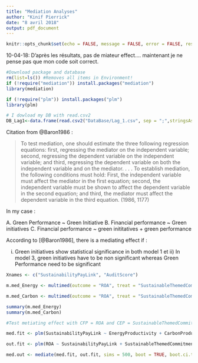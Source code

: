 ```yaml
---
title: "Mediation Analyses"
author: "Kinif Pierrick"
date: "8 avril 2018"
output: pdf_document
---
```



```r
knitr::opts_chunk$set(echo = FALSE, message = FALSE, error = FALSE, results = 'asis')
```


10-04-18: D'après les résultats, pas de miateur effect.... maintenant je ne pense pas que mon code soit correct.



```r
#Download package and database
rm(list=ls()) #Removes all items in Environment!
if (!require("mediation")) install.packages("mediation")
library(mediation)

if (!require("plm")) install.packages("plm")
library(plm)

# I dowload my DB with read.csv2
DB_Lag1<-data.frame(read.csv2("DataBase/Lag_1.csv", sep = ";",stringsAsFactors=FALSE, header = TRUE ))
```

Citation from @Baron1986 :

> To test mediation, one should estimate the three following regression equations: first, regressing the mediator on the independent variable; second, regressing the dependent variable on the independent variable; and third, regressing the dependent variable on both the independent variable and on the mediator. . . . To establish mediation, the following conditions must hold: First, the independent variable must affect the mediator in the first equation; second, the independent variable must be shown to affect the dependent variable in the second equation; and third, the mediator must affect the dependent variable in the third equation. (1986, 1177)

In my case :

A. Green Performance ~ Green Initiative
B. Financial performance ~ Green initiatives
C. Financial performance ~ green inititatives + green performance

According to [@Baron1986], there is a mediating effect if :

i) Green initiatives show statistical significance in both model 1 et ii) In model 3, green initiatives have to be non significant whereas Green Performance need to be significant


```r
Xnames <- c("SustainabilityPayLink", "AuditScore")

m.med_Energy <- multimed(outcome = "ROA", treat = "SustainableThemedCommitment", med.main = "EnergyProductivity", med.alt = c("CarbonProductivity", "WaterProductivity", "WasteProductivity"), covariates = Xnames, data = DB_Lag1, sims = 1000 )

m.med_Carbon <- multimed(outcome = "ROA", treat = "SustainableThemedCommitment", med.main = "CarbonProductivity", med.alt = c("EnergyProductivity", "WaterProductivity", "WasteProductivity"), covariates = Xnames, data = DB_Lag1, sims = 1000 )

summary(m.med_Energy)
summary(m.med_Carbon)

```

```r

#Test metiating effect with CFP = ROA and CEP = SustainableThemedCommitment

med.fit <- plm(SustainabilityPayLink ~ EnergyProductivity + CarbonProductivity + WaterProductivity + WasteProductivity + Leverage + NetMargin + FirmSize + Industry , model = "within", data = DB_Lag1, index = c("Companies", "YearFinancialIndicator"))

out.fit <- plm(ROA ~ SustainabilityPayLink + SustainableThemedCommitment + AuditScore + EnergyProductivity + CarbonProductivity + WaterProductivity + WasteProductivity + Leverage + NetMargin + FirmSize + Industry , model = "within", data = DB_Lag1, index = c("Companies", "YearFinancialIndicator"))

med.out <- mediate(med.fit, out.fit, sims = 500, boot = TRUE, boot.ci.type = "bca", treat = "SustainableThemedCommitment", mediator = "ROA")

```

